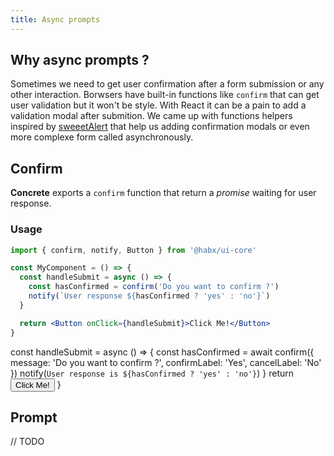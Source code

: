 ```yaml
---
title: Async prompts
---
```


## Why async prompts ?

Sometimes we need to get user confirmation after a form submission or any other interaction.
Borwsers have built-in functions like `confirm` that can get user validation but it won't be style.
With React it can be a pain to add a validation modal after submition. We came up with functions helpers inspired by
[sweeetAlert](https://sweetalert2.github.io/) that help us adding confirmation modals or even more complexe form called
asynchronously.

## Confirm
**Concrete** exports a `confirm` function that return a _promise_ waiting for user response.

### Usage


```jsx
import { confirm, notify, Button } from '@habx/ui-core'

const MyComponent = () => {
  const handleSubmit = async () => {
    const hasConfirmed = confirm('Do you want to confirm ?')
    notify(`User response ${hasConfirmed ? 'yes' : 'no'}`)
  }

  return <Button onClick={handleSubmit}>Click Me!</Button>
}

```

  const handleSubmit = async () => {
    const hasConfirmed = await confirm({ message: 'Do you want to confirm ?', confirmLabel: 'Yes', cancelLabel: 'No' })
    notify(`User response is ${hasConfirmed ? 'yes' : 'no'}`)
  }
  return<Provider>
    <Button onClick={handleSubmit}>Click Me!</Button>
  </Provider>
}

<BasicConfirmUsage />


## Prompt

// TODO
